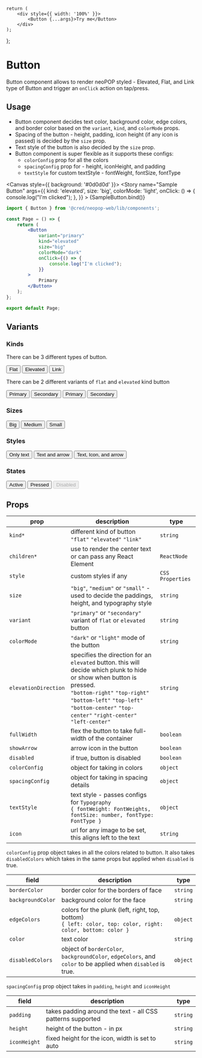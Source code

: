 
<Meta title="Components/Button" component={Button} />

    return (
        <div style={{ width: '100%' }}>
            <Button {...args}>Try me</Button>
        </div>
    );
};

# Button

Button component allows to render neoPOP styled - Elevated, Flat, and Link type of Button and trigger an `onClick` action on tap/press.

## Usage

-   Button component decides text color, background color, edge colors, and border color based on the `variant`, `kind`, and `colorMode` props.
-   Spacing of the button - height, padding, icon height (if any icon is passed) is decided by the `size` prop.
-   Text style of the button is also decided by the `size` prop.
-   Button component is super flexible as it supports these configs:
    -   `colorConfig` prop for all the colors
    -   `spacingConfig` prop for - height, iconHeight, and padding
    -   `textStyle` for custom textStyle - fontWeight, fontSize, fontType

<Canvas style={{ background: '#0d0d0d' }}>
    <Story
        name="Sample Button"
        args={{
            kind: 'elevated',
            size: 'big',
            colorMode: 'light',
            onClick: () => {
                console.log("I'm clicked");
            },
        }}
    >
        {SampleButton.bind()}
    </Story>
</Canvas>

```jsx
import { Button } from '@cred/neopop-web/lib/components';

const Page = () => {
    return (
        <Button
            variant="primary"
            kind="elevated"
            size="big"
            colorMode="dark"
            onClick={() => {
                console.log("I'm clicked");
            }}
        >
            Primary
        </Button>
    );
};

export default Page;
```

## Variants

### Kinds

There can be 3 different types of button.

<Canvas>
    <Button kind="flat">Flat</Button>
    <Button kind="elevated">Elevated</Button>
    <Button kind="link" color={mainColors.black}>
        Link
    </Button>
</Canvas>

There can be 2 different variants of `flat` and `elevated` kind button

<Canvas>
    <Button variant="primary" kind="flat" size="big">
        Primary
    </Button>
    <Button variant="secondary" kind="flat" size="big">
        Secondary
    </Button>
    <Button variant="primary" kind="elevated" size="big">
        Primary
    </Button>
    <Button variant="secondary" kind="elevated" size="big">
        Secondary
    </Button>
</Canvas>

### Sizes

<Canvas>
    <Button variant="primary" kind="flat" size="big">
        Big
    </Button>
    <Button variant="primary" kind="flat" size="medium">
        Medium
    </Button>
    <Button variant="primary" kind="flat" size="small">
        Small
    </Button>
</Canvas>

### Styles

<Canvas>
    <Button variant="primary">Only text</Button>
    <Button variant="primary" showArrow>
        Text and arrow
    </Button>
    <Button
        variant="primary"
        icon="https://pngroyale.com/wp-content/uploads/2021/12/Download-blue-information-icon-Free-PNG-300x300.png"
    >
        Text, Icon, and arrow
    </Button>
</Canvas>

### States

<Canvas>
    <Button>Active</Button>
    <Button className="active">Pressed</Button>
    <Button disabled>Disabled</Button>
</Canvas>

## Props

<div style={{overflowX: 'auto'}}>

| prop                 | description                                                                                                                                                                                                                                                | type             |
| -------------------- | ---------------------------------------------------------------------------------------------------------------------------------------------------------------------------------------------------------------------------------------------------------- | ---------------- |
| `kind*`              | different kind of button <br/> `"flat"` `"elevated"` `"link"`                                                                                                                                                                                              | `string`         |
| `children*`          | use to render the center text or can pass any React Element                                                                                                                                                                                                | `ReactNode`      |
| `style`              | custom styles if any                                                                                                                                                                                                                                       | `CSS Properties` |
| `size`               | `"big"`, `"medium"` or `"small"` - used to decide the paddings, height, and typography style                                                                                                                                                               | `string`         |
| `variant`            | `"primary"` or `"secondary"` variant of `flat` or `elevated` button                                                                                                                                                                                        | `string`         |
| `colorMode`          | `"dark"` or `"light"` mode of the button                                                                                                                                                                                                                   | `string`         |
| `elevationDirection` | specifies the direction for an `elevated` button. this will decide which plunk to hide or show when button is pressed. <br/> `"bottom-right"` `"top-right"` `"bottom-left"` `"top-left"` `"bottom-center"` `"top-center"` `"right-center"` `"left-center"` | `string`         |
| `fullWidth`          | flex the button to take full-width of the container                                                                                                                                                                                                        | `boolean`        |
| `showArrow`          | arrow icon in the button                                                                                                                                                                                                                                   | `boolean`        |
| `disabled`           | if true, button is disabled                                                                                                                                                                                                                                | `boolean`         |
| `colorConfig`        | object for taking in colors                                                                                                                                                                                                                                | `object`         |
| `spacingConfig`      | object for taking in spacing details                                                                                                                                                                                                                       | `object`         |
| `textStyle`          | text style - passes configs for `Typography` <br/> `{ fontWeight: FontWeights, fontSize: number, fontType: FontType }`                                                                                                                                     | `object`         |
| `icon`               | url for any image to be set, this aligns left to the text                                                                                                                                                                                                  | `string`         |

</div>

`colorConfig` prop object takes in all the colors related to button.
It also takes `disabledColors` which takes in the same props but applied when `disabled` is true.

<div style={{overflowX: 'auto'}}>

| field             | description                                                                                                      | type     |
| ----------------- | ---------------------------------------------------------------------------------------------------------------- | -------- |
| `borderColor`     | border color for the borders of face                                                                             | `string` |
| `backgroundColor` | background color for the face                                                                                    | `string` |
| `edgeColors`      | colors for the plunk (left, right, top, bottom) <br/> `{ left: color, top: color, right: color, bottom: color }` | `object` |
| `color`           | text color                                                                                                       | `string` |
| `disabledColors`  | object of `borderColor`, `backgroundColor`, `edgeColors`, and `color` to be applied when `disabled` is true.     | `object` |

</div>

`spacingConfig` prop object takes in `padding`, `height` and `iconHeight`

<div style={{overflowX: 'auto'}}>

| field        | description                                                | type     |
| ------------ | ---------------------------------------------------------- | -------- |
| `padding`    | takes padding around the text - all CSS patterns supported | `string` |
| `height`     | height of the button - in px                               | `string` |
| `iconHeight` | fixed height for the icon, width is set to auto            | `string` |

</div>
